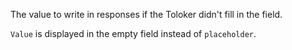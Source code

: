 The value to write in responses if the Toloker didn't fill in the field.

<Note mode="note" title="Note">

`Value` is displayed in the empty field instead of `placeholder`.

</Note>
